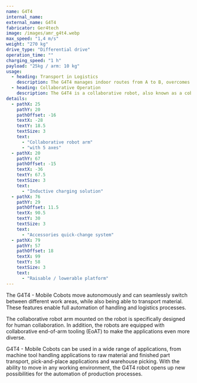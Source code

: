 ```yaml
---
name: G4T4
internal_name:
external_name: G4T4
fabricator: Ger4tech
image: /images/amr_g4t4.webp
max_speed: "1,4 m/s"
weight: "270 kg"
drive_type: "Differential drive"
operation_time: ""
charging_speed: "1 h"
payload: "25kg / arm: 10 kg"
usage:
  - heading: Transport in Logistics
    description: The G4T4 manages indoor routes from A to B, overcomes low thresholds and enables the transport of goods with a load of up to 25 kg thanks to its loading platform.
  - heading: Collaborative Operation
    description: The G4T4 is a collaborative robot, also known as a cobot, capable of performing work tasks in cooperation with humans. Its arm is equipped with versatile end-of-arm tooling that offers a wide range of application possibilities thanks to its flexibility and the integration of various sensors. These possibilities include gripping and assembling components as well as detecting different materials.
details:
  - pathX: 25
    pathY: 20
    pathOffset: -16
    textX: -28
    textY: 18.5
    textSize: 3
    text:
      - "Collaborative robot arm"
      - "with 5 axes"
  - pathX: 20
    pathY: 67
    pathOffset: -15
    textX: -36
    textY: 67.5
    textSize: 3
    text:
      - "Inductive charging solution"
  - pathX: 76
    pathY: 29
    pathOffset: 11.5
    textX: 90.5
    textY: 30
    textSize: 3
    text:
      - "Accessories quick-change system"
  - pathX: 79
    pathY: 57
    pathOffset: 18
    textX: 99
    textY: 58
    textSize: 3
    text:
      - "Raisable / lowerable platform"
---
```


The G4T4 - Mobile Cobots move autonomously and can seamlessly switch between different work areas, while also being able to transport material. These features enable full automation of handling and logistics processes.

The collaborative robot arm mounted on the robot is specifically designed for human collaboration. In addition, the robots are equipped with collaborative end-of-arm tooling (EoAT) to make the applications even more diverse.

G4T4 - Mobile Cobots can be used in a wide range of applications, from machine tool handling applications to raw material and finished part transport, pick-and-place applications and warehouse picking. With the ability to move in any working environment, the G4T4 robot opens up new possibilities for the automation of production processes.
